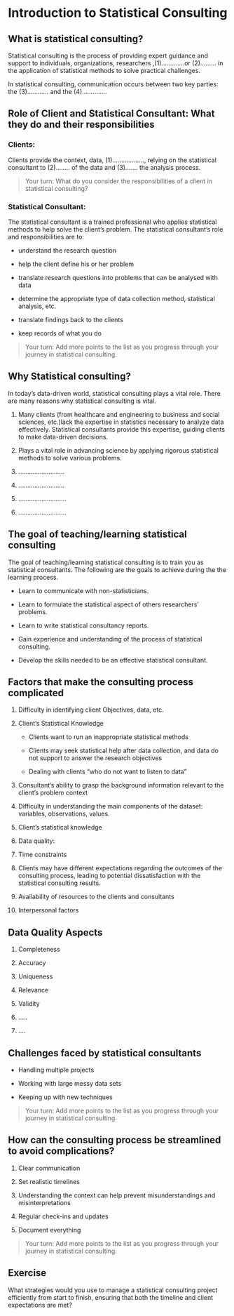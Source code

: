 # Introduction to Statistical Consulting

## What is statistical consulting?

Statistical consulting is the process of providing expert guidance and support to individuals, organizations, researchers ,(1).............or (2)......... in the application of statistical methods to solve practical challenges.

In statistical consulting, communication occurs between two key parties: the (3)............ and the (4)..............

## Role of Client and Statistical Consultant: What they do and their responsibilities

### Clients:

Clients provide the context, data, (1).................., relying on the statistical consultant to (2)........ of the data and (3)....... the analysis process.

> Your turn: What do you consider the responsibilities of a client in statistical consulting?

### Statistical Consultant:

The statistical consultant is a trained professional who applies statistical methods to help solve the client's problem. The statistical consultant's role and responsibilities are to:

-   understand the research question

-   help the client define his or her problem

-   translate research questions into problems that can be analysed with data

-   determine the appropriate type of data collection method, statistical analysis, etc.

-   translate findings back to the clients

-   keep records of what you do

> Your turn: Add more points to the list as you progress through your journey in statistical consulting.

## Why Statistical consulting?

In today's data-driven world, statistical consulting plays a vital role. There are many reasons why statistical consulting is vital.

1.  Many clients (from healthcare and engineering to business and social sciences, etc.)lack the expertise in statistics necessary to analyze data effectively. Statistical consultants provide this expertise, guiding clients to make data-driven decisions.

2.  Plays a vital role in advancing science by applying rigorous statistical methods to solve various problems.

3.  ..........................

4.  ..........................

5.  ...........................

6.  ...........................

## The goal of teaching/learning statistical consulting

The goal of teaching/learning statistical consulting is to train you as statistical consultants. The following are the goals to achieve during the the learning process.

-   Learn to communicate with non-statisticians.

-   Learn to formulate the statistical aspect of others researchers' problems.

-   Learn to write statistical consultancy reports.

-   Gain experience and understanding of the process of statistical consulting.

-   Develop the skills needed to be an effective statistical consultant.

## Factors that make the consulting process complicated

1.  Difficulty in identifying client Objectives, data, etc.

2.  Client's Statistical Knowledge

    - Clients want to run an inappropriate statistical methods
    
    - Clients may seek statistical help after data collection, and data do not support to answer the research objectives
    
    - Dealing with clients "who do not want to listen to data "

3.  Consultant's ability to grasp the background information relevant to the client's problem context

4.  Difficulty in understanding the main components of the dataset: variables, observations, values.

5.  Client's statistical knowledge

6.  Data quality:

7.  Time constraints

8.  Clients may have different expectations regarding the outcomes of the consulting process, leading to potential dissatisfaction with the statistical consulting results.

9.  Availability of resources to the clients and consultants

10. Interpersonal factors

## Data Quality Aspects

1.  Completeness

2.  Accuracy

3.  Uniqueness

4.  Relevance

5.  Validity

6.  .....

7.  ....

## Challenges faced by statistical consultants

- Handling multiple projects

- Working with large messy data sets

- Keeping up with new techniques

> Your turn: Add more points to the list as you progress through your journey in statistical consulting.

## How can the consulting process be streamlined to avoid complications?

1.  Clear communication

2.  Set realistic timelines

3.  Understanding the context can help prevent misunderstandings and misinterpretations

4.  Regular check-ins and updates

5.  Document everything

> Your turn: Add more points to the list as you progress through your journey in statistical consulting.

## Exercise

What strategies would you use to manage a statistical consulting project efficiently from start to finish, ensuring that both the timeline and client expectations are met?


